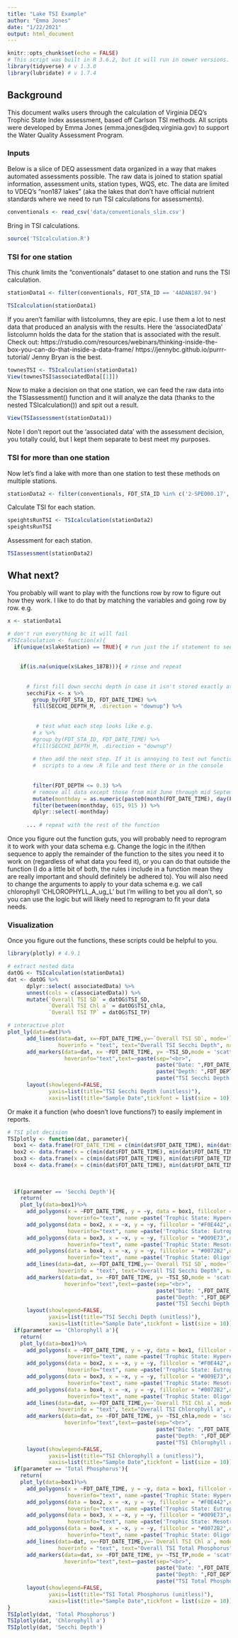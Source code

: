 ```yaml
---
title: "Lake TSI Example"
author: "Emma Jones"
date: "1/22/2021"
output: html_document
---
```


```r
knitr::opts_chunk$set(echo = FALSE)
# This script was built in R 3.6.2, but it will run in newer versions. Our internal server requires that we stay in 3.6.2 right now for spatial analysis underlying dependencies, but it is best practices to stay within the current R generation (e.g. R 4.x.x at the time of the script development)
library(tidyverse) # v 1.3.0
library(lubridate) # v 1.7.4
```

## Background

This document walks users through the calculation of Virginia DEQ's Trophic State Index assessment, based off Carlson TSI methods. All scripts were developed by Emma Jones (emma.jones@deq.virginia.gov) to support the Water Quality Assessment Program. 

### Inputs

Below is a slice of DEQ assessment data organized in a way that makes automated assessments possible. The raw data is joined to station spatial information, assessment units, station types, WQS, etc. The data are limited to VDEQ's "non187 lakes" (aka the lakes that don't have official nutrient standards where we need to run TSI calculations for assessments).

```r
conventionals <- read_csv('data/conventionals_slim.csv')
```

Bring in TSI calculations.

```r
source('TSIcalculation.R')
```

### TSI for one station

This chunk limits the "conventionals" dataset to one station and runs the TSI calculation.

```r
stationData1 <- filter(conventionals, FDT_STA_ID == '4ADAN187.94')

TSIcalculation(stationData1)
```

If you aren't familiar with listcolumns, they are epic. I use them a lot to nest data that produced an analysis with the results. Here the 'associatedData' listcolumn holds the data for the station that is associated with the result. Check out:
https://rstudio.com/resources/webinars/thinking-inside-the-box-you-can-do-that-inside-a-data-frame/
https://jennybc.github.io/purrr-tutorial/
Jenny Bryan is the best.

```r
townesTSI <- TSIcalculation(stationData1)
View(townesTSI$associatedData[[1]])
```

Now to make a decision on that one station, we can feed the raw data into the TSIassessment() function and it will analyze the data (thanks to the nested TSIcalculation()) and spit out a result.

```r
View(TSIassessment(stationData1))
```

Note I don't report out the 'associated data' with the assessment decision, you totally could, but I kept them separate to best meet my purposes.


### TSI for more than one station

Now let's find a lake with more than one station to test these methods on multiple stations.

```r
stationData2 <- filter(conventionals, FDT_STA_ID %in% c('2-SPE000.17', '2-SPE001.18'))
```

Calculate TSI for each station.

```r
speightsRunTSI <- TSIcalculation(stationData2)
speightsRunTSI
```

Assessment for each station.

```r
TSIassessment(stationData2)
```

## What next?

You probably will want to play with the functions row by row to figure out how they work. I like to do that by matching the variables and going row by row. e.g.

```r
x <- stationData1

# don't run everything bc it will fail
#TSIcalculation <- function(x){
  if(unique(x$lakeStation) == TRUE){ # run just the if statement to see what it does e.g. unique(x$lakeStation) == TRUE
    
    
    if(is.na(unique(x$Lakes_187B))){ # rinse and repeat
      
      
      # first fill down secchi depth in case it isn't stored exactly at 0.3 meter
      secchiFix <- x %>%
        group_by(FDT_STA_ID, FDT_DATE_TIME) %>% 
        fill(SECCHI_DEPTH_M, .direction = "downup") %>%
        
        
         # test what each step looks like e.g. 
        # x %>%
        #group_by(FDT_STA_ID, FDT_DATE_TIME) %>% 
        #fill(SECCHI_DEPTH_M, .direction = "downup")
        
        # then add the next step. If it is annoying to test out functions in Rmarkdown chucks (I think it is), copy/paste
        #  scripts to a new .R file and test there or in the console
        
        
        filter(FDT_DEPTH <= 0.3) %>%
        # remove all data except those from mid June through mid September (going with June 15 and Sept 15 since guidance does not specify)
        mutate(monthday = as.numeric(paste0(month(FDT_DATE_TIME), day(FDT_DATE_TIME)))) %>% # crafty way to get dates desired without specifying years
        filter(between(monthday, 615, 915 )) %>%
        dplyr::select(-monthday)
      
      ... # repeat with the rest of the function

```

Once you figure out the function guts, you will probably need to reprogram it to work with your data schema e.g. Change the logic in the if/then sequence to apply the remainder of the function to the sites you need it to work on (regardless of what data you feed it), or you can do that outside the function (I do a little bit of both, the rules i include in a function mean they are really important and should definitely be adhered to). You will also need to change the arguments to apply to your data schema e.g. we call chlorophyll 'CHLOROPHYLL_A_ug_L' but I'm willing to bet you all don't, so you can use the logic but will likely need to reprogram to fit your data needs.


### Visualization

Once you figure out the functions, these scripts could be helpful to you.

```r
library(plotly) # 4.9.1

# extract nested data
datOG <- TSIcalculation(stationData1)
dat <- datOG %>%
      dplyr::select( associatedData) %>%
      unnest(cols = c(associatedData)) %>%
      mutate(`Overall TSI SD` = datOG$TSI_SD,
             `Overall TSI Chl a` = datOG$TSI_chla,
             `Overall TSI TP` = datOG$TSI_TP)

# interactive plot
plot_ly(data=dat)%>%
      add_lines(data=dat, x=~FDT_DATE_TIME,y=~`Overall TSI SD`, mode='line', line = list(color = 'black'),
                hoverinfo = "text", text="Overall TSI Secchi Depth", name="Overall TSI Secchi Depth") %>%
      add_markers(data=dat, x= ~FDT_DATE_TIME, y= ~TSI_SD,mode = 'scatter', name="TSI_SD", marker = list(color= '#535559'),
                  hoverinfo="text",text=~paste(sep="<br>",
                                               paste("Date: ",FDT_DATE_TIME),
                                               paste("Depth: ",FDT_DEPTH, "m"),
                                               paste("TSI Secchi Depth: ",TSI_SD)))%>%
      layout(showlegend=FALSE,
             yaxis=list(title="TSI Secchi Depth (unitless)"),
             xaxis=list(title="Sample Date",tickfont = list(size = 10))) 

```

Or make it a function (who doesn't love functions?) to easily implement in reports.

```r
# TSI plot decision
TSIplotly <- function(dat, parameter){
  box1 <- data.frame(FDT_DATE_TIME = c(min(dat$FDT_DATE_TIME), min(dat$FDT_DATE_TIME), max(dat$FDT_DATE_TIME),max(dat$FDT_DATE_TIME)), y = c(80, 100, 100, 80))
  box2 <- data.frame(x = c(min(dat$FDT_DATE_TIME), min(dat$FDT_DATE_TIME), max(dat$FDT_DATE_TIME),max(dat$FDT_DATE_TIME)), y = c(60, 80, 80, 60))
  box3 <- data.frame(x = c(min(dat$FDT_DATE_TIME), min(dat$FDT_DATE_TIME), max(dat$FDT_DATE_TIME),max(dat$FDT_DATE_TIME)), y = c(40, 60, 60, 40))
  box4 <- data.frame(x = c(min(dat$FDT_DATE_TIME), min(dat$FDT_DATE_TIME), max(dat$FDT_DATE_TIME),max(dat$FDT_DATE_TIME)), y = c(0, 40, 40, 0))
  
  
  
  if(parameter == 'Secchi Depth'){
    return(
    plot_ly(data=box1)%>%
      add_polygons(x = ~FDT_DATE_TIME, y = ~y, data = box1, fillcolor = "firebrick",opacity=0.6, line = list(width = 0),
                   hoverinfo="text", name =paste('Trophic State: Hypereutrophic')) %>%
      add_polygons(data = box2, x = ~x, y = ~y, fillcolor = "#F0E442",opacity=0.6, line = list(width = 0),
                   hoverinfo="text", name =paste('Trophic State: Eutrophic')) %>%
      add_polygons(data = box3, x = ~x, y = ~y, fillcolor = "#009E73",opacity=0.6, line = list(width = 0),
                   hoverinfo="text", name =paste('Trophic State: Mesotrophic')) %>%
      add_polygons(data = box4, x = ~x, y = ~y, fillcolor = "#0072B2",opacity=0.6, line = list(width = 0),
                   hoverinfo="text", name =paste('Trophic State: Oligotrophic')) %>%
      add_lines(data=dat, x=~FDT_DATE_TIME,y=~`Overall TSI SD`, mode='line', line = list(color = 'black'),
                hoverinfo = "text", text="Overall TSI Secchi Depth", name="Overall TSI Secchi Depth") %>%
      add_markers(data=dat, x= ~FDT_DATE_TIME, y= ~TSI_SD,mode = 'scatter', name="TSI_SD", marker = list(color= '#535559'),
                  hoverinfo="text",text=~paste(sep="<br>",
                                               paste("Date: ",FDT_DATE_TIME),
                                               paste("Depth: ",FDT_DEPTH, "m"),
                                               paste("TSI Secchi Depth: ",TSI_SD)))%>%
      layout(showlegend=FALSE,
             yaxis=list(title="TSI Secchi Depth (unitless)"),
             xaxis=list(title="Sample Date",tickfont = list(size = 10))) ) }
  if(parameter == 'Chlorophyll a'){
    return(
    plot_ly(data=box1)%>%
      add_polygons(x = ~FDT_DATE_TIME, y = ~y, data = box1, fillcolor = "firebrick",opacity=0.6, line = list(width = 0),
                   hoverinfo="text", name =paste('Trophic State: Hypereutrophic')) %>%
      add_polygons(data = box2, x = ~x, y = ~y, fillcolor = "#F0E442",opacity=0.6, line = list(width = 0),
                   hoverinfo="text", name =paste('Trophic State: Eutrophic')) %>%
      add_polygons(data = box3, x = ~x, y = ~y, fillcolor = "#009E73",opacity=0.6, line = list(width = 0),
                   hoverinfo="text", name =paste('Trophic State: Mesotrophic')) %>%
      add_polygons(data = box4, x = ~x, y = ~y, fillcolor = "#0072B2",opacity=0.6, line = list(width = 0),
                   hoverinfo="text", name =paste('Trophic State: Oligotrophic')) %>%
      add_lines(data=dat, x=~FDT_DATE_TIME,y=~`Overall TSI Chl a`, mode='line', line = list(color = 'black'),
                hoverinfo = "text", text="Overall TSI Chlorophyll a", name="Overall TSI Chlorophyll a") %>%
      add_markers(data=dat, x= ~FDT_DATE_TIME, y= ~TSI_chla,mode = 'scatter', name="TSI_chla", marker = list(color= '#535559'),
                  hoverinfo="text",text=~paste(sep="<br>",
                                               paste("Date: ",FDT_DATE_TIME),
                                               paste("Depth: ",FDT_DEPTH, "m"),
                                               paste("TSI Chlorophyll a: ",TSI_chla)))%>%
      layout(showlegend=FALSE,
             yaxis=list(title="TSI Chlorophyll a (unitless)"),
             xaxis=list(title="Sample Date",tickfont = list(size = 10))) ) }
  if(parameter == 'Total Phosphorus'){
    return(
    plot_ly(data=box1)%>%
      add_polygons(x = ~FDT_DATE_TIME, y = ~y, data = box1, fillcolor = "firebrick",opacity=0.6, line = list(width = 0),
                   hoverinfo="text", name =paste('Trophic State: Hypereutrophic')) %>%
      add_polygons(data = box2, x = ~x, y = ~y, fillcolor = "#F0E442",opacity=0.6, line = list(width = 0),
                   hoverinfo="text", name =paste('Trophic State: Eutrophic')) %>%
      add_polygons(data = box3, x = ~x, y = ~y, fillcolor = "#009E73",opacity=0.6, line = list(width = 0),
                   hoverinfo="text", name =paste('Trophic State: Mesotrophic')) %>%
      add_polygons(data = box4, x = ~x, y = ~y, fillcolor = "#0072B2",opacity=0.6, line = list(width = 0),
                   hoverinfo="text", name =paste('Trophic State: Oligotrophic')) %>%
      add_lines(data=dat, x=~FDT_DATE_TIME,y=~`Overall TSI Chl a`, mode='line', line = list(color = 'black'),
                hoverinfo = "text", text="Overall TSI Total Phosphorus", name="Overall TSI Total Phosphorus") %>%
      add_markers(data=dat, x= ~FDT_DATE_TIME, y= ~TSI_TP,mode = 'scatter', name="TSI_TP", marker = list(color= '#535559'),
                  hoverinfo="text",text=~paste(sep="<br>",
                                               paste("Date: ",FDT_DATE_TIME),
                                               paste("Depth: ",FDT_DEPTH, "m"),
                                               paste("TSI Total Phosphorus: ",TSI_TP)))%>%
      layout(showlegend=FALSE,
             yaxis=list(title="TSI Total Phosphorus (unitless)"),
             xaxis=list(title="Sample Date",tickfont = list(size = 10))) ) }
}
TSIplotly(dat, 'Total Phosphorus')
TSIplotly(dat, 'Chlorophyll a')
TSIplotly(dat, 'Secchi Depth')
```

